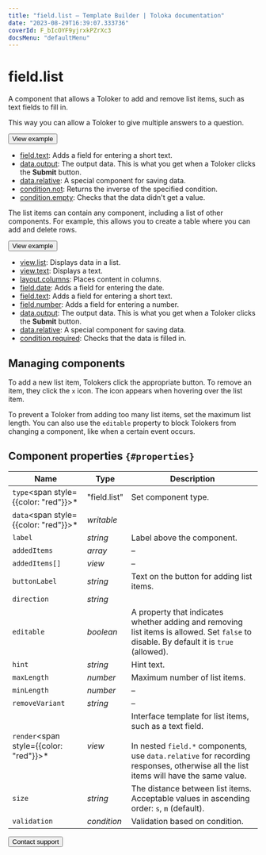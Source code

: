 ```yaml
---
title: "field.list — Template Builder | Toloka documentation"
date: "2023-08-29T16:39:07.333736"
coverId: F_bIcOYF9yjrxkPZrXc3
docsMenu: "defaultMenu"
---
```



# field.list

A component that allows a Toloker to add and remove list items, such as text fields to fill in.

This way you can allow a Toloker to give multiple answers to a question.

<Button themeColor="light" view="default" size="l" type="link" url="https://ya.cc/t/IB5Q2ef53twbTw">View example</Button>

<Cut title="Components used in the example">

- [field.text](/docs/template-builder/reference/field.text): Adds a field for entering a short text.
- [data.output](/docs/template-builder/operations/work-with-data): The output data. This is what you get when a Toloker clicks the **Submit** button.
- [data.relative](/docs/template-builder/operations/work-with-data): A special component for saving data.
- [condition.not](/docs/template-builder/reference/condition.not): Returns the inverse of the specified condition.
- [condition.empty](/docs/template-builder/reference/condition.empty): Checks that the data didn't get a value.

</Cut>

The list items can contain any component, including a list of other components. For example, this allows you to create a table where you can add and delete rows.

<Button themeColor="light" view="default" size="l" type="link" url="https://ya.cc/t/d5nCDUia3twbqB">View example</Button>

<Cut title="Components used in the example">

- [view.list](/docs/template-builder/reference/view.list): Displays data in a list.
- [view.text](/docs/template-builder/reference/view.text): Displays a text.
- [layout.columns](/docs/template-builder/reference/layout.columns): Places content in columns.
- [field.date](/docs/template-builder/reference/field.date): Adds a field for entering the date.
- [field.text](/docs/template-builder/reference/field.text): Adds a field for entering a short text.
- [field.number](/docs/template-builder/reference/field.number): Adds a field for entering a number.
- [data.output](/docs/template-builder/operations/work-with-data): The output data. This is what you get when a Toloker clicks the **Submit** button.
- [data.relative](/docs/template-builder/operations/work-with-data): A special component for saving data.
- [condition.required](/docs/template-builder/reference/condition.required): Checks that the data is filled in.

</Cut>

## Managing components

To add a new list item, Tolokers click the appropriate button. To remove an item, they click the `x` icon. The icon appears when hovering over the list item.

To prevent a Toloker from adding too many list items, set the maximum list length. You can also use the `editable` property to block Tolokers from changing a component, like when a certain event occurs.

## Component properties `{#properties}`

**Name** | **Type** | **Description**
----- | ----- | -----
`type`<span style={{color: "red"}}>\*</span> | "field.list" | Set component type.
`data`<span style={{color: "red"}}>\*</span> | _writable_ | <TolokaTbSourceDataWithValues/>
`label` | _string_ | Label above the component.
`addedItems` | _array_ | –
`addedItems[]` | _view_ | –
`buttonLabel` | _string_ | Text on the button for adding list items.
`direction` | _string_ | <FieldListTable1/>
`editable` | _boolean_ | A property that indicates whether adding and removing list items is allowed. Set `false` to disable. By default it is `true` (allowed).
`hint` | _string_ | Hint text.
`maxLength` | _number_ | Maximum number of list items.
`minLength` | _number_ | –
`removeVariant` | _string_ | –
`render`<span style={{color: "red"}}>\*</span> | _view_ | Interface template for list items, such as a text field.<br/><br/>In nested `field.*` components, use `data.relative` for recording responses, otherwise all the list items will have the same value.
`size` | _string_ | The distance between list items. Acceptable values in ascending order: `s`, `m` (default).
`validation` | _condition_ | Validation based on condition.

<Button themeColor="light" view="default" size="l" type="link" url="/docs/guide/troubleshooting/support?form-source=template-builder-reference-field-list">Contact support</Button>